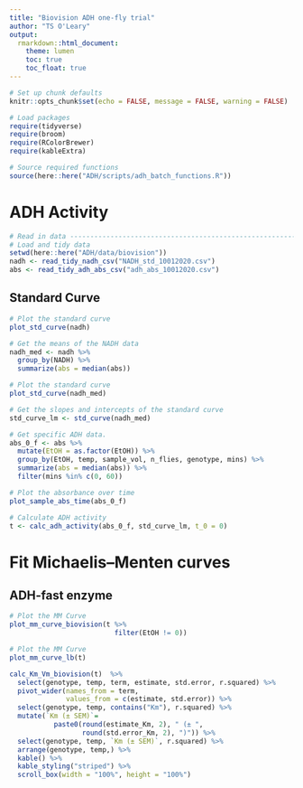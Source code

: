 ```yaml
---
title: "Biovision ADH one-fly trial"
author: "TS O'Leary"
output:
  rmarkdown::html_document:
    theme: lumen
    toc: true
    toc_float: true
---
```


```r
# Set up chunk defaults
knitr::opts_chunk$set(echo = FALSE, message = FALSE, warning = FALSE)

# Load packages
require(tidyverse)
require(broom)
require(RColorBrewer)
require(kableExtra)

# Source required functions
source(here::here("ADH/scripts/adh_batch_functions.R"))
```

# ADH Activity

```r
# Read in data -----------------------------------------------------------------
# Load and tidy data
setwd(here::here("ADH/data/biovision"))
nadh <- read_tidy_nadh_csv("NADH_std_10012020.csv")
abs <- read_tidy_adh_abs_csv("adh_abs_10012020.csv")
```

## Standard Curve

```r
# Plot the standard curve 
plot_std_curve(nadh)
```

```r
# Get the means of the NADH data
nadh_med <- nadh %>%
  group_by(NADH) %>%
  summarize(abs = median(abs))

# Plot the standard curve 
plot_std_curve(nadh_med)

# Get the slopes and intercepts of the standard curve
std_curve_lm <- std_curve(nadh_med)
```


```r
# Get specific ADH data.
abs_0_f <- abs %>%
  mutate(EtOH = as.factor(EtOH)) %>%
  group_by(EtOH, temp, sample_vol, n_flies, genotype, mins) %>%
  summarize(abs = median(abs)) %>%
  filter(mins %in% c(0, 60))

# Plot the absorbance over time
plot_sample_abs_time(abs_0_f)
```



```r
# Calculate ADH activity
t <- calc_adh_activity(abs_0_f, std_curve_lm, t_0 = 0)
```

# Fit Michaelis–Menten curves

## ADH-fast enzyme

```r
# Plot the MM Curve
plot_mm_curve_biovision(t %>%
                          filter(EtOH != 0))

```

```r
# Plot the MM Curve
plot_mm_curve_lb(t)
```



```r
calc_Km_Vm_biovision(t)  %>%
  select(genotype, temp, term, estimate, std.error, r.squared) %>%
  pivot_wider(names_from = term, 
              values_from = c(estimate, std.error)) %>%
  select(genotype, temp, contains("Km"), r.squared) %>%
  mutate(`Km (± SEM)`= 
           paste0(round(estimate_Km, 2), " (± ", 
                  round(std.error_Km, 2), ")")) %>%
  select(genotype, temp, `Km (± SEM)`, r.squared) %>%
  arrange(genotype, temp,) %>%
  kable() %>%
  kable_styling("striped") %>%
  scroll_box(width = "100%", height = "100%")
```
